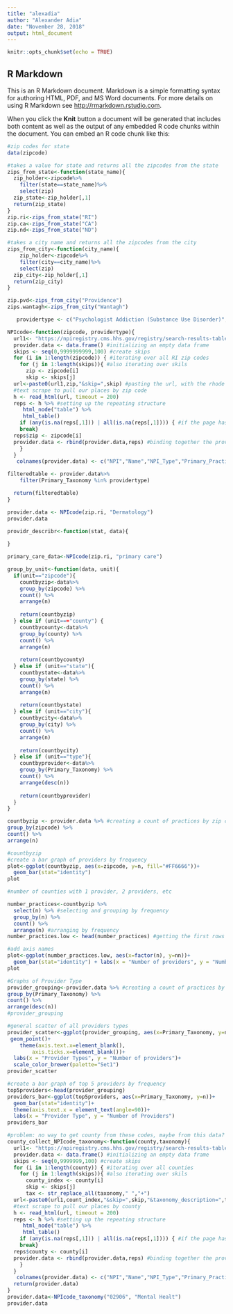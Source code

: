 ```yaml
---
title: "alexadia"
author: "Alexander Adia"
date: "November 28, 2018"
output: html_document
---
```


```r
knitr::opts_chunk$set(echo = TRUE)
```

## R Markdown

This is an R Markdown document. Markdown is a simple formatting syntax for authoring HTML, PDF, and MS Word documents. For more details on using R Markdown see <http://rmarkdown.rstudio.com>.

When you click the **Knit** button a document will be generated that includes both content as well as the output of any embedded R code chunks within the document. You can embed an R code chunk like this:

```r
#zip codes for state
data(zipcode)

#takes a value for state and returns all the zipcodes from the state
zips_from_state<-function(state_name){
  zip_holder<-zipcode%>%
    filter(state==state_name)%>%
    select(zip)
  zip_state<-zip_holder[,1]
  return(zip_state)
}
zip.ri<-zips_from_state("RI")
zip.ca<-zips_from_state("CA")
zip.nd<-zips_from_state("ND")

```

```r
#takes a city name and returns all the zipcodes from the city
zips_from_city<-function(city_name){
    zip_holder<-zipcode%>%
    filter(city==city_name)%>%
    select(zip)
  zip_city<-zip_holder[,1]
  return(zip_city)
}

zip.pvd<-zips_from_city("Providence")
zips.wantagh<-zips_from_city("Wantagh")

```

```r
   providertype <- c("Psychologist Addiction (Substance Use Disorder)", "Counselor Mental Health",  "Psychiatry & Neurology Psychiatry", "Social Worker Clinical", "Counselor Mental Health", "Counselor", "Psychologist Clinical", "Psychologist", "Marriage & Family", "Therapist", "Social Worker", "Clinic/Center Adult Mental Health") 

NPIcode<-function(zipcode, providertype){
  url1<- "https://npiregistry.cms.hhs.gov/registry/search-results-table?addressType=ANY&postal_code=" #setting the url to scrape from
  provider.data <- data.frame() #initializing an empty data frame
  skips <- seq(0,9999999999,100) #create skips
  for (i in 1:length(zipcode)) { #iterating over all RI zip codes
    for (j in 1:length(skips)){ #also iterating over skils
      zip <- zipcode[i]
      skip <- skips[j]
  url<-paste0(url1,zip,"&skip=",skip) #pasting the url, with the rhode island zip code and including the skips
  #text scrape to pull our places by zip code
  h <- read_html(url, timeout = 200)
  reps <- h %>% #setting up the repeating structure
     html_node("table") %>%
     html_table()
    if (any(is.na(reps[,1])) | all(is.na(reps[,1]))) { #if the page has no physicians, move to next zip code
    break}
  reps$zip <- zipcode[i]
  provider.data <- rbind(provider.data,reps) #binding together the provider data and reps data
    }
  }
   colnames(provider.data) <- c("NPI","Name","NPI_Type","Primary_Practice_Address","Phone","Primary_Taxonomy","zipcode")

filteredtable <- provider.data%>%
    filter(Primary_Taxonomy %in% providertype) 

  return(filteredtable)
}

provider.data <- NPIcode(zip.ri, "Dermatology")
provider.data

```

```r
providr_describr<-function(stat, data){
  
}

```

```r
primary_care_data<-NPIcode(zip.ri, "primary care")

```

```r
group_by_unit<-function(data, unit){
  if(unit=="zipcode"){
    countbyzip<-data%>%
    group_by(zipcode) %>% 
    count() %>%
    arrange(n) 
    
    return(countbyzip)
  } else if (unit==="county") {
    countbycounty<-data%>%
    group_by(county) %>% 
    count() %>%
    arrange(n) 
    
    return(countbycounty)
  } else if (unit=="state"){
    countbystate<-data%>%
    group_by(state) %>% 
    count() %>%
    arrange(n) 
    
    return(countbystate)
  } else if (unit=="city"){
    countbycity<-data%>%
    group_by(city) %>% 
    count() %>%
    arrange(n) 
    
    return(countbycity)
  } else if (unit=="type"){
    countbyprovider<-data%>%
    group_by(Primary_Taxonomy) %>% 
    count() %>%
    arrange(desc(n)) 
    
    return(countbyprovider)
  }
}
```
```r
countbyzip <- provider.data %>% #creating a count of practices by zip code
group_by(zipcode) %>% 
count() %>%
arrange(n) 

#countbyzip
#create a bar graph of providers by frequency
plot<-ggplot(countbyzip, aes(x=zipcode, y=n, fill="#FF6666"))+
  geom_bar(stat="identity")
plot

#number of counties with 1 provider, 2 providers, etc

number_practices<-countbyzip %>%
  select(n) %>% #selecting and grouping by frequency
  group_by(n) %>%
  count() %>%
  arrange(n) #arranging by frequency
number_practices.low <- head(number_practices) #getting the first rows of the number_pratices and desingnating them as low numbers of practices

#add axis names
plot<-ggplot(number_practices.low, aes(x=factor(n), y=nn))+
  geom_bar(stat="identity") + labs(x = "Number of providers", y = "Number of zip codes")
plot
```

```r
#Graphs of Provider Type
provider_grouping<-provider.data %>% #creating a count of practices by providers
group_by(Primary_Taxonomy) %>% 
count() %>%
arrange(desc(n)) 
#provider_grouping

#general scatter of all providers types
provider_scatter<-ggplot(provider_grouping, aes(x=Primary_Taxonomy, y=n))+
 geom_point()+
    theme(axis.text.x=element_blank(),
        axis.ticks.x=element_blank())+
  labs(x = "Provider Types", y = "Number of providers")+
  scale_color_brewer(palette="Set1")
provider_scatter

#create a bar graph of top 5 providers by frequency
top5providers<-head(provider_grouping)
providers_bar<-ggplot(top5providers, aes(x=Primary_Taxonomy, y=n))+
  geom_bar(stat="identity")+
  theme(axis.text.x = element_text(angle=90))+
  labs(x = "Provider Type", y = "Number of Providers")
providers_bar

```

```r
#problem: no way to get county from these codes, maybe from this data? https://www.unitedstateszipcodes.org/zip-code-database/
county_collect_NPIcode_taxonomy<-function(county,taxonomy){
  url1<- "https://npiregistry.cms.hhs.gov/registry/search-results-table?addressType=ANY&postal_code=" #setting the url to scrape from
  provider.data <- data.frame() #initializing an empty data frame
  skips <- seq(0,9999999,100) #create skips
  for (i in 1:length(county)) { #iterating over all counties
    for (j in 1:length(skips)){ #also iterating over skils
      county_index <- county[i]
      skip <- skips[j]
      tax <- str_replace_all(taxonomy," ","+")
  url<-paste0(url1,count_index,"&skip=",skip,"&taxonomy_description=",tax) #pasting the url, with the county and including the skips
  #text scrape to pull our places by county
  h <- read_html(url, timeout = 200)
  reps <- h %>% #setting up the repeating structure
     html_node("table") %>%
     html_table()
    if (any(is.na(reps[,1])) | all(is.na(reps[,1]))) { #if the page has no physicians, move to next county
    break}
  reps$county <- county[i]
  provider.data <- rbind(provider.data,reps) #binding together the provider data and reps data
    }
  }
   colnames(provider.data) <- c("NPI","Name","NPI_Type","Primary_Practice_Address","Phone","Primary_Taxonomy","zipcode")
  return(provider.data)
}
provider.data<-NPIcode_taxonomy("02906", "Mental Healt")
provider.data

```